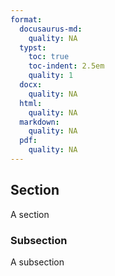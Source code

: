 ```yaml
---
format:
  docusaurus-md:
    quality: NA
  typst:
    toc: true
    toc-indent: 2.5em
    quality: 1
  docx:
    quality: NA
  html:
    quality: NA
  markdown:
    quality: NA
  pdf:
    quality: NA
---
```


## Section

A section

### Subsection

A subsection

